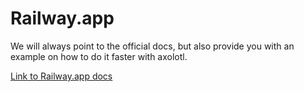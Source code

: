 # Railway.app

We will always point to the official docs, but also provide you with an example
on how to do it faster with axolotl.

[Link to Railway.app docs](https://docs.railway.app/deploy/railway-up)